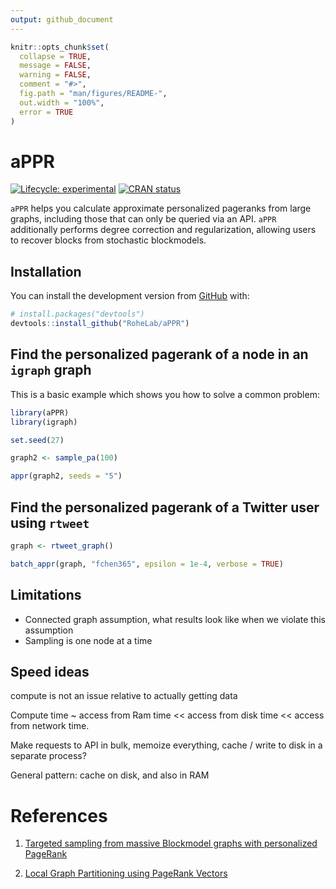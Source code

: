 ```yaml
---
output: github_document
---
```


<!-- README.md is generated from README.Rmd. Please edit that file -->

```r
knitr::opts_chunk$set(
  collapse = TRUE,
  message = FALSE,
  warning = FALSE,
  comment = "#>",
  fig.path = "man/figures/README-",
  out.width = "100%",
  error = TRUE
)
```

# aPPR

<!-- badges: start -->
[![Lifecycle: experimental](https://img.shields.io/badge/lifecycle-experimental-orange.svg)](https://www.tidyverse.org/lifecycle/#experimental)
[![CRAN status](https://www.r-pkg.org/badges/version/aPPR)](https://CRAN.R-project.org/package=aPPR)
<!-- badges: end -->

`aPPR` helps you calculate approximate personalized pageranks from large graphs, including those that can only be queried via an API. `aPPR` additionally performs degree correction and regularization, allowing users to recover blocks from stochastic blockmodels.

## Installation

You can install the development version from [GitHub](https://github.com/) with:

``` r
# install.packages("devtools")
devtools::install_github("RoheLab/aPPR")
```

## Find the personalized pagerank of a node in an `igraph` graph

This is a basic example which shows you how to solve a common problem:

```r
library(aPPR)
library(igraph)

set.seed(27)

graph2 <- sample_pa(100)

appr(graph2, seeds = "5")
```

## Find the personalized pagerank of a Twitter user using `rtweet`

```r
graph <- rtweet_graph()

batch_appr(graph, "fchen365", epsilon = 1e-4, verbose = TRUE)
```

## Limitations

- Connected graph assumption, what results look like when we violate this assumption
- Sampling is one node at a time

## Speed ideas

compute is not an issue relative to actually getting data

Compute time ~ access from Ram time << access from disk time << access from network time.

Make requests to API in bulk, memoize everything, cache / write to disk in a separate process?

General pattern: cache on disk, and also in RAM

# References

1. [Targeted sampling from massive Blockmodel graphs with personalized PageRank][chen]

2. [Local Graph Partitioning using PageRank Vectors][andersen]

[chen]: https://arxiv.org/abs/1910.12937
[andersen]: http://www.leonidzhukov.net/hse/2015/networks/papers/andersen06localgraph.pdf

